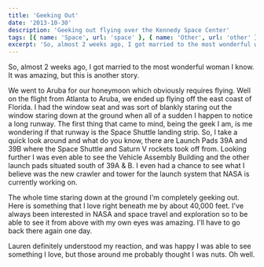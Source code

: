 ```yaml
---
title: 'Geeking Out'
date: '2013-10-30'
description: 'Geeking out flying over the Kennedy Space Center'
tags: [{ name: 'Space', url: 'space' }, { name: 'Other', url: 'other' }]
excerpt: 'So, almost 2 weeks ago, I got married to the most wonderful woman I know. It was amazing, but this is another story.'
---
```


So, almost 2 weeks ago, I got married to the most wonderful woman I know. It was amazing, but this is another story.

We went to Aruba for our honeymoon which obviously requires flying. Well on the flight from Atlanta to Aruba, we ended up flying off the east coast of Florida. I had the window seat and was sort of blankly staring out the window staring down at the ground when all of a sudden I happen to notice a long runway. The first thing that came to mind, being the geek I am, is me wondering if that runway is the Space Shuttle landing strip. So, I take a quick look around and what do you know, there are Launch Pads 39A and 39B where the Space Shuttle and Saturn V rockets took off from. Looking further I was even able to see the Vehicle Assembly Building and the other launch pads situated south of 39A & B. I even had a chance to see what I believe was the new crawler and tower for the launch system that NASA is currently working on.

The whole time staring down at the ground I'm completely geeking out. Here is something that I love right beneath me by about 40,000 feet. I've always been interested in NASA and space travel and exploration so to be able to see it from above with my own eyes was amazing. I'll have to go back there again one day.

Lauren definitely understood my reaction, and was happy I was able to see something I love, but those around me probably thought I was nuts. Oh well.
